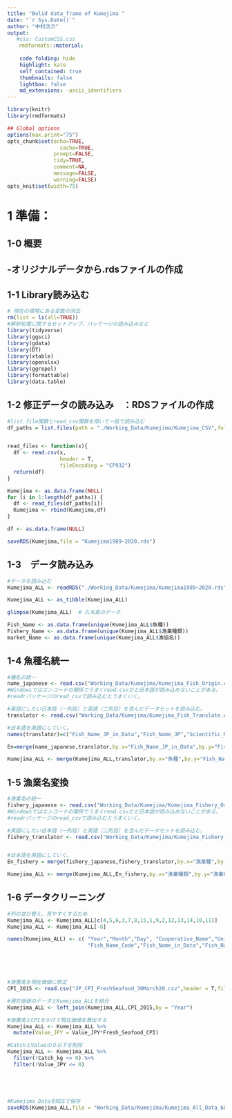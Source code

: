 ```yaml
---
title: "Bulid data_frame of Kumejima "
date: "`r Sys.Date()`"
author: "中村洸介"
output:
   #css: CustomCSS.css
  　rmdformats::material:
    
    code_folding: hide
    highlight: kate
    self_contained: true
    thumbnails: false
    lightbox: false
    md_extensions: -ascii_identifiers
---
```



```r
library(knitr)
library(rmdformats)

## Global options
options(max.print="75")
opts_chunk$set(echo=TRUE,
	             cache=TRUE,
               prompt=FALSE,
               tidy=TRUE,
               comment=NA,
               message=FALSE,
               warning=FALSE)
opts_knit$set(width=75)
```

# 1 準備：
## 1-0 概要
-オリジナルデータから.rdsファイルの作成
-

## 1-1 Library読み込む
```r
# 現在の環境にある変数の消去
rm(list = ls(all=TRUE))
#解析処理に関するセットアップ、パッケージの読み込みなど
library(tidyverse)
library(ggsci)
library(gdata)
library(DT)
library(xtable)
library(openxlsx)
library(ggrepel)
library(formattable)
library(data.table)
```



## 1-2 修正データの読み込み　：RDSファイルの作成
```r
#list.file関数とread_csv関数を用いて一括で読み込む
df_paths = list.files(path = "./Working_Data/Kumejima/Kumejima_CSV",full.names = T)


read_files <- function(x){
  df <- read.csv(x,
                 header = T,
                 fileEncoding = "CP932")
  return(df)
}

Kumejima <- as.data.frame(NULL)
for (i in 1:length(df_paths)) {
  df <- read_files(df_paths[i])
  Kumejima <- rbind(Kumejima,df)
}

df <- as.data.frame(NULL)

saveRDS(Kumejima,file = "Kumejima1989~2020.rds")

```



## 1-3　データ読み込み
```r
#データを読み込む
Kumejima_ALL <- readRDS("./Working_Data/Kumejima/Kumejima1989~2020.rds")

Kumejima_ALL <- as_tibble(Kumejima_ALL)

glimpse(Kumejima_ALL)  # 久米島のデータ

Fish_Name <- as.data.frame(unique(Kumejima_ALL$魚種))
Fishery_Name <- as.data.frame(unique(Kumejima_ALL$漁業種類))
market_Name <- as.data.frame(unique(Kumejima_ALL$漁協名))

```


## 1-4 魚種名統一
```r
#種名の統一
name_japanese <- read.csv("Working_Data/Kumejima/Kumejima_Fish_Origin.csv",header=TRUE,fileEncoding = "CP932")　
#Windowsではエンコードの関係でうまくread.csvだと日本語が読み込めないことがある。
#readrパッケージのread_csvで読み込むとうまくいく。

#英語にしたい日本語（一列目）と英語（二列目）を含んだデータセットを読み込む。
translator <- read.csv("Working_Data/Kumejima/Kumejima_Fish_Translate.csv",header=TRUE,fileEncoding = "CP932")

#日本語を英語にしていく。
names(translator)=c("Fish_Name_JP_in_Data","Fish_Name_JP","Scientific_Name","Fish_Name_EN")

En=merge(name_japanese,translator,by.x="Fish_Name_JP_in_Data",by.y="Fish_Name_JP_in_Data",all.x=T)

Kumejima_ALL <- merge(Kumejima_ALL,translator,by.x="魚種",by.y="Fish_Name_JP_in_Data",all=T)


```


## 1-5 漁業名変換
```r
#漁業名の統一
fishery_japanese <- read.csv("Working_Data/Kumejima/Kumejima_Fishery_Original.csv",header=TRUE,fileEncoding = "CP932")　
#Windowsではエンコードの関係でうまくread.csvだと日本語が読み込めないことがある。
#readrパッケージのread_csvで読み込むとうまくいく。

#英語にしたい日本語（一列目）と英語（二列目）を含んだデータセットを読み込む。
fishery_translator <- read.csv("Working_Data/Kumejima/Kumejima_Fishery_Translate.csv",header=TRUE,fileEncoding = "CP932")


#日本語を英語にしていく。
En_fishery = merge(fishery_japanese,fishery_translator,by.x="漁業種",by.y="漁業種",all.x=T)

Kumejima_ALL <- merge(Kumejima_ALL,En_fishery,by.x="漁業種類",by.y="漁業種",all=T)


```



## 1-6 データクリーニング
```r
#列の並び替え、見やすくするため
Kumejima_ALL <- Kumejima_ALL[c(4,5,6,3,7,8,15,1,9,2,12,13,14,10,11)]
Kumejima_ALL <- Kumejima_ALL[-8]

names(Kumejima_ALL) <- c( "Year","Month","Day", "Cooperative_Name","Union_Number_","Fishery_Type_Code","Fishery_Type",
                          "Fish_Name_Code","Fish_Name_in_Data","Fish_Name_JP","Scientific_Name","Fish_Name_EN","Catch_kg","Value_JPY")





#漁獲高を現在価値に修正
CPI_2015 <- read.csv("JP_CPI_FreshSeafood_30March20.csv",header = T,fileEncoding = "CP932")

#現在価値のデータとKumejima_ALLを結合
Kumejima_ALL <- left_join(Kumejima_ALL,CPI_2015,by = "Year")

#漁獲高とCPIをかけて現在価値を算出する
Kumejima_ALL <- Kumejima_ALL %>% 
  mutate(Value_JPY = Value_JPY*Fresh_Seafood_CPI)

#CatchとValueの０以下を削除
Kumejima_ALL <- Kumejima_ALL %>% 
  filter(!Catch_kg <= 0) %>% 
  filter(!Value_JPY <= 0)





#Kumejima_DataをRDSで保存
saveRDS(Kumejima_ALL,file = "Working_Data/Kumejima/Kumejima_All_Data_6Oct20.rds")

```



